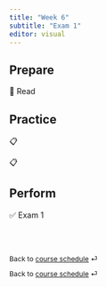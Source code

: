 ```yaml
---
title: "Week 6"
subtitle: "Exam 1"
editor: visual
---
```


## Prepare

📖 Read

## Practice

📋

📋

## Perform

✅ Exam 1

<br><br>

::: {style="font-size: 0.875em;"}
Back to [course schedule](/ "Course schedule") ⏎
:::

::: {style="font-size: 0.875em;"}
Back to [course schedule](/ "Course schedule") ⏎
:::
